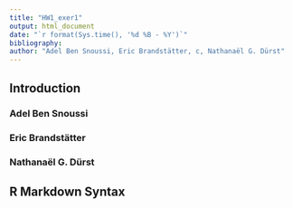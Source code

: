```yaml
---
title: "HW1_exer1"
output: html_document
date: "`r format(Sys.time(), '%d %B - %Y')`"
bibliography: 
author: "Adel Ben Snoussi, Eric Brandstätter, c, Nathanaël G. Dürst"
---
```


## Introduction

### Adel Ben Snoussi

### Eric Brandstätter

### Nathanaël G. Dürst

## R Markdown Syntax

```r

```